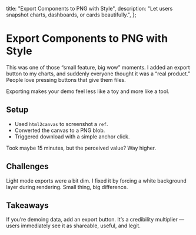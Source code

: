 
  title: "Export Components to PNG with Style",
  description: "Let users snapshot charts, dashboards, or cards beautifully.",
};

# Export Components to PNG with Style

This was one of those “small feature, big wow” moments. I added an export button to my charts, and suddenly everyone thought it was a “real product.” People love pressing buttons that give them files.

<Callout type="note">
  Exporting makes your demo feel less like a toy and more like a tool.
</Callout>

## Setup

- Used `html2canvas` to screenshot a `ref`.
- Converted the canvas to a PNG blob.
- Triggered download with a simple anchor click.

Took maybe 15 minutes, but the perceived value? Way higher.

## Challenges

Light mode exports were a bit dim. I fixed it by forcing a white background layer during rendering. Small thing, big difference.

## Takeaways

If you’re demoing data, add an export button. It’s a credibility multiplier — users immediately see it as shareable, useful, and legit.

<Demo />

